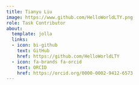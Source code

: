 ```yaml
---
title: Tianyu Liu
image: https://www.github.com/HelloWorldLTY.png
role: Task Contributor
about:
  template: jolla
  links:
  - icon: bi-github
    text: GitHub
    href: https://github.com/HelloWorldLTY
  - icon: fa-brands fa-orcid
    text: ORCID
    href: https://orcid.org/0000-0002-9412-6573
---
```


